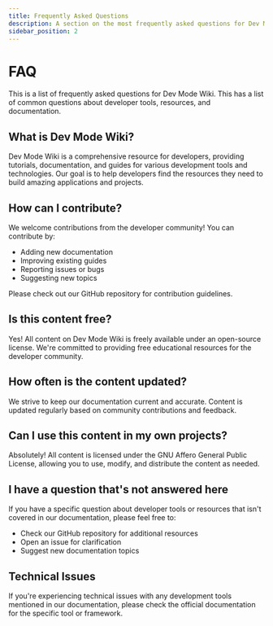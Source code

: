 ```yaml
---
title: Frequently Asked Questions
description: A section on the most frequently asked questions for Dev Mode Wiki.
sidebar_position: 2
---
```


# FAQ

This is a list of frequently asked questions for Dev Mode Wiki. This has a list of common questions about developer tools, resources, and documentation.

## What is Dev Mode Wiki?

Dev Mode Wiki is a comprehensive resource for developers, providing tutorials, documentation, and guides for various development tools and technologies. Our goal is to help developers find the resources they need to build amazing applications and projects.

## How can I contribute?

We welcome contributions from the developer community! You can contribute by:
- Adding new documentation
- Improving existing guides
- Reporting issues or bugs
- Suggesting new topics

Please check out our GitHub repository for contribution guidelines.

## Is this content free?

Yes! All content on Dev Mode Wiki is freely available under an open-source license. We're committed to providing free educational resources for the developer community.

## How often is the content updated?

We strive to keep our documentation current and accurate. Content is updated regularly based on community contributions and feedback.

## Can I use this content in my own projects?

Absolutely! All content is licensed under the GNU Affero General Public License, allowing you to use, modify, and distribute the content as needed.

## I have a question that's not answered here

If you have a specific question about developer tools or resources that isn't covered in our documentation, please feel free to:
- Check our GitHub repository for additional resources
- Open an issue for clarification
- Suggest new documentation topics

## Technical Issues

If you're experiencing technical issues with any development tools mentioned in our documentation, please check the official documentation for the specific tool or framework.
